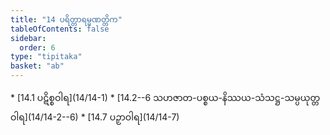 ```yaml
---
title: "14 ပရိတ္တာရမ္မဏတ္တိက"
tableOfContents: false
sidebar:
  order: 6
type: "tipitaka"
basket: "ab"
---
```



<DynamicBreadcrumb />



<TableOfContents>
* [14.1 ပဋိစ္စဝါရ](14/14-1)
* [14.2--6 သဟဇာတ-ပစ္စယ-နိဿယ-သံသဋ္ဌ-သမ္ပယုတ္တဝါရ](14/14-2--6)
* [14.7 ပဉှာဝါရ](14/14-7)
</TableOfContents>